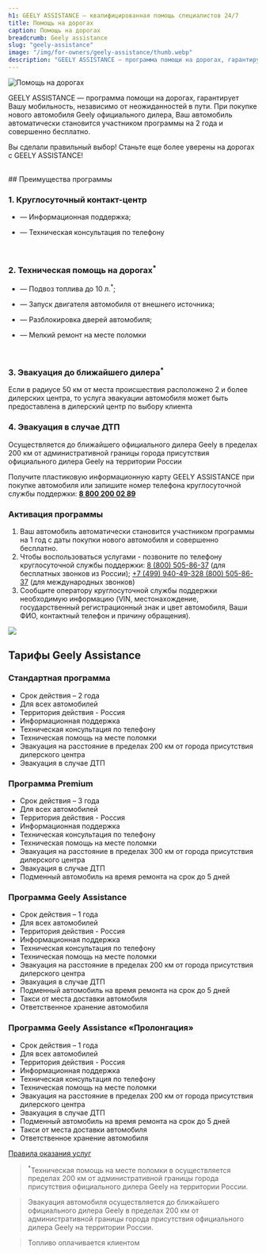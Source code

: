 ```yaml
---
h1: GEELY ASSISTANCE — квалифицированная помощь специалистов 24/7
title: Помощь на дорогах
caption: Помощь на дорогах
breadcrumb: Geely assistance
slug: "geely-assistance"
image: "/img/for-owners/geely-assistance/thumb.webp"
description: "GEELY ASSISTANCE — программа помощи на дорогах, гарантирует Вашу мобильность, независимо от неожиданностей в пути."
---
```




<picture>
	<source media="(min-width: 942px)" srcset="/img/for-owners/geely-assistance/banner.webp" />
	<source media="(min-width: 320px)" srcset="/img/for-owners/geely-assistance/thumb.webp" />
	<img src="/img/for-owners/geely-assistance/banner.webp" class="w-full mb-12" alt="Помощь на дорогах" />
</picture>

GEELY ASSISTANCE — программа помощи на дорогах, гарантирует Вашу мобильность, независимо от неожиданностей в пути. При покупке нового автомобиля Geely официального дилера, Ваш автомобиль автоматически становится участником программы на 2 года и совершенно бесплатно.

Вы сделали правильный выбор! Станьте еще более уверены на дорогах с GEELY ASSISTANCE!

<br/>
## Преимущества программы

### **1. Круглосуточный контакт-центр**

- — Информационная поддержка;

- — Техническая консультация по телефону
<br/>

### **2. Техническая помощь на дорогах<sup>*</sup>**

- — Подвоз топлива до 10 л.<sup>*</sup>;

- — Запуск двигателя автомобиля от внешнего источника;

- — Разблокировка дверей автомобиля;

- — Мелкий ремонт на месте поломки
<br/>

### **3. Эвакуация до ближайшего дилера<sup>*</sup>**

Если в радиусе 50 км от места происшествия расположено 2 и более дилерских центра, то услуга эвакуации автомобиля может быть предоставлена в дилерский центр по выбору клиента
<br/>

### **4. Эвакуация в случае ДТП**

Осуществляется до ближайшего официального дилера Geely в пределах 200 км от административной границы города присутствия официального дилера Geely на территории России
<br/>

Получите пластиковую информационную карту GEELY ASSISTANCE при покупке автомобиля или запишите номер телефона круглосуточной службы поддержки: **<a href="tel:+78002000289" class="whitespace-nowrap">8 800 200 02 89</a>**

<div class="flex flex-col-reverse lg:flex-row my-14">
	<div class="lg:w-1/2 pr-4 lg:pr-10 xl:pr-16 pl-4 lg:pl-16 lg:bg-gray-100 py-6 xl:py-10">
		<h3 class="font-bold">Активация программы</h3>
		<ol class="list-decimal lg:!text-sm xl:!text-base">
			<li>Ваш автомобиль автоматически становится участником программы на 1 год с даты покупки нового автомобиля и совершенно бесплатно.</li>
			<li>Чтобы воспользоваться услугами - позвоните по телефону круглосуточной службы поддержки: <a href="tel:+78005058637" class="whitespace-nowrap">8 (800) 505-86-37</a> (для бесплатных звонков из России); <a href="tel:+74999404932" class="whitespace-nowrap">+7 (499) 940-49-32<a href="tel:+78005058637">8 (800) 505-86-37</a></a> (для международных звонков)</li>
			<li>Сообщите оператору круглосуточной службы поддержки необходимую информацию (VIN, местонахождение, государственный регистрационный знак и цвет автомобиля, Ваши ФИО, контактный телефон и причину обращения).</li>
		</ol>
	</div>
	<img src="/img/for-owners/geely-assistance/1.webp" class="lg:w-1/2 h-auto object-cover flex-shrink-0" />
</div>

<h2 class="text-center">Тарифы Geely Assistance</h2>

<h3 class="font-bold !mb-2">Стандартная программа</h3>

<ul class="list-disc pl-4">
	<li>Срок действия – 2 года</li>
	<li>Для всех автомобилей</li>
	<li>Территория действия - Россия</li>
	<li>Информационная поддержка</li>
	<li>Техническая консультация по телефону</li>
	<li>Техническая помощь на месте поломки</li>
	<li>Эвакуация на расстояние в пределах 200 км от города присутствия дилерского центра</li>
	<li>Эвакуация в случае ДТП</li>
</ul>

<h3 class="font-bold !mb-2">Программа Premium</h3>

<ul class="list-disc pl-4">
	<li>Срок действия – 3 года</li>
	<li>Для всех автомобилей</li>
	<li>Территория действия - Россия</li>
	<li>Информационная поддержка</li>
	<li>Техническая консультация по телефону</li>
	<li>Техническая помощь на месте поломки</li>
	<li>Эвакуация на расстояние в пределах 300 км от города присутствия дилерского центра</li>
	<li>Эвакуация в случае ДТП</li>
	<li>Подменный автомобиль на время ремонта на срок до 5 дней</li>
</ul>

<h3 class="font-bold !mb-2">Программа Geely Assistance</h3>

<ul class="list-disc pl-4">
	<li>Срок действия – 1 года</li>
	<li>Для всех автомобилей</li>
	<li>Территория действия - Россия</li>
	<li>Информационная поддержка</li>
	<li>Техническая консультация по телефону</li>
	<li>Техническая помощь на месте поломки</li>
	<li>Эвакуация на расстояние в пределах 200 км от города присутствия дилерского центра</li>
	<li>Эвакуация в случае ДТП</li>
	<li>Подменный автомобиль на время ремонта на срок до 5 дней</li>
	<li>Такси от места доставки автомобиля</li>
	<li>Ответственное хранение автомобиля</li>
</ul>

<h3 class="font-bold !mb-2">Программа Geely Assistance «Пролонгация»</h3>

<ul class="list-disc pl-4 border-b pb-5 mb-5">
	<li>Срок действия – 1 года</li>
	<li>Для всех автомобилей</li>
	<li>Территория действия - Россия</li>
	<li>Информационная поддержка</li>
	<li>Техническая консультация по телефону</li>
	<li>Техническая помощь на месте поломки</li>
	<li>Эвакуация на расстояние в пределах 200 км от города присутствия дилерского центра</li>
	<li>Эвакуация в случае ДТП</li>
	<li>Подменный автомобиль на время ремонта на срок до 5 дней</li>
	<li>Такси от места доставки автомобиля</li>
	<li>Ответственное хранение автомобиля</li>
</ul>

<a href="https://geely-partner-penza.ru/%D0%9F%D1%80%D0%B0%D0%B2%D0%B8%D0%BB%D0%B0%20%D0%BE%D0%BA%D0%B0%D0%B7%D0%B0%D0%BD%D0%B8%D1%8F%20%D1%83%D1%81%D0%BB%D1%83%D0%B3%20%D0%BF%D0%BE%20%D0%BF%D1%80%D0%BE%D0%B3%D1%80%D0%B0%D0%BC%D0%BC%D0%B5%20Geely%20Assistance%20%D1%81%2001.01.2024%20%28%D0%BF%D1%80%D0%BE%D0%BB%D0%BE%D0%BD%D0%B3%D0%B0%D1%86%D0%B8%D1%8F%29_13443086057468350110.pdf" class="inline-block mb-16" rel="nofollow" target="_blank">Правила оказания услуг</a>

<SpecialSalonsInfo dataFormName="Узнать подробнее. Ценности сервиса Geely" />

> <sup>*</sup>Техническая помощь на месте поломки в осуществляется пределах 200 км от административной границы города присутствия официального дилера Geely на территории России.

> Эвакуация автомобиля осуществляется до ближайшего официального дилера Geely в пределах 200 км от административной границы города присутствия официального дилера Geely на территории России.

> Топливо оплачивается клиентом